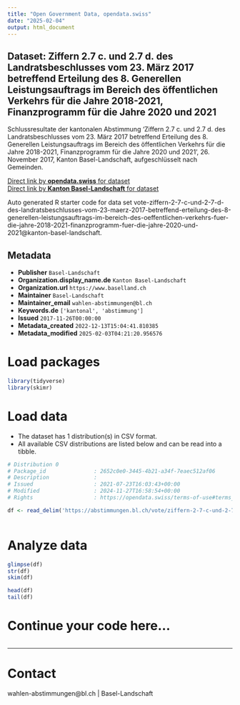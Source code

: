 ```yaml
---
title: "Open Government Data, opendata.swiss"
date: "2025-02-04"
output: html_document
---
```


## Dataset: Ziffern 2.7 c. und 2.7 d. des Landratsbeschlusses vom 23. März 2017 betreffend Erteilung des 8. Generellen Leistungsauftrags im Bereich des öffentlichen Verkehrs für die Jahre 2018-2021, Finanzprogramm für die Jahre 2020 und 2021

Schlussresultate der kantonalen Abstimmung 'Ziffern 2.7 c. und 2.7 d. des Landratsbeschlusses vom 23. März 2017 betreffend Erteilung des 8. Generellen Leistungsauftrags im Bereich des öffentlichen Verkehrs für die Jahre 2018-2021, Finanzprogramm für die Jahre 2020 und 2021 ', 26. November 2017, Kanton Basel-Landschaft, aufgeschlüsselt nach Gemeinden.

[Direct link by **opendata.swiss** for dataset](https://opendata.swiss/de/dataset/ziffern-2-7-c-und-2-7-d-des-landratsbeschlusses-vom-23-marz-2017-betreffend-erteilung-des-2021)<br>
[Direct link by **Kanton Basel-Landschaft** for dataset](https://abstimmungen.bl.ch/vote/ziffern-2-7-c-und-2-7-d-des-landratsbeschlusses-vom-23-maerz-2017-betreffend-erteilung-des-8-generellen-leistungsauftrags-im-bereich-des-oeffentlichen-verkehrs-fuer-die-jahre-2018-2021-finanzprogramm-fuer-die-jahre-2020-und-2021/data)

Auto generated R starter code for data set vote-ziffern-2-7-c-und-2-7-d-des-landratsbeschlusses-vom-23-maerz-2017-betreffend-erteilung-des-8-generellen-leistungsauftrags-im-bereich-des-oeffentlichen-verkehrs-fuer-die-jahre-2018-2021-finanzprogramm-fuer-die-jahre-2020-und-2021@kanton-basel-landschaft.

## Metadata

- **Publisher** `Basel-Landschaft`
- **Organization.display_name.de** `Kanton Basel-Landschaft`
- **Organization.url** `https://www.baselland.ch`
- **Maintainer** `Basel-Landschaft`
- **Maintainer_email** `wahlen-abstimmungen@bl.ch`
- **Keywords.de** `['kantonal', 'abstimmung']`
- **Issued** `2017-11-26T00:00:00`
- **Metadata_created** `2022-12-13T15:04:41.810385`
- **Metadata_modified** `2025-02-03T04:21:20.956576`


# Load packages

```r

library(tidyverse)
library(skimr)

```

# Load data

-   The dataset has 1 distribution(s) in CSV format.
-   All available CSV distributions are listed below and can be read into a tibble.

```r

# Distribution 0
# Package_id               : 2652c0e0-3445-4b21-a34f-7eaec512af06
# Description              : 
# Issued                   : 2021-07-23T16:03:43+00:00
# Modified                 : 2024-11-27T16:58:54+00:00
# Rights                   : https://opendata.swiss/terms-of-use#terms_by

df <- read_delim('https://abstimmungen.bl.ch/vote/ziffern-2-7-c-und-2-7-d-des-landratsbeschlusses-vom-23-maerz-2017-betreffend-erteilung-des-8-generellen-leistungsauftrags-im-bereich-des-oeffentlichen-verkehrs-fuer-die-jahre-2018-2021-finanzprogramm-fuer-die-jahre-2020-und-2021/data-csv')



```

# Analyze data

```r

glimpse(df)
str(df)
skim(df)

head(df)
tail(df)

```

# Continue your code here...

```r

```

------------------------------------------------------------------------

# Contact

wahlen-abstimmungen@bl.ch | Basel-Landschaft
